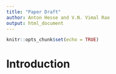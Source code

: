 ```yaml
---
title: "Paper Draft"
author: Anton Hesse and V.N. Vimal Rao
output: html_document
---
```


```r
knitr::opts_chunk$set(echo = TRUE)
```


# Introduction

